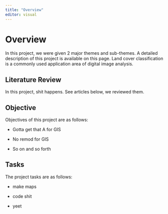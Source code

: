 ```yaml
---
title: "Overview"
editor: visual
---
```


# Overview

In this project, we were given 2 major themes and sub-themes. A detailed description of this project is available on this page. Land cover classification is a commonly used application area of digital image analysis.

## Literature Review

In this project, shit happens. See articles below, we reviewed them.

## Objective 

Objectives of this project are as follows:

-   Gotta get that A for GIS

-   No remod for GIS

-   So on and so forth

## Tasks

The project tasks are as follows:

-   make maps

-   code shit

-   yeet
